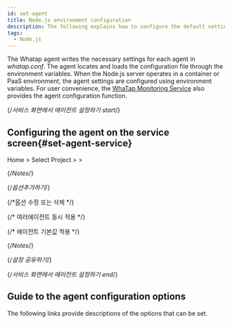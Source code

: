 ```yaml
---
id: set-agent
title: Node.js environment configuration
description: The following explains how to configure the default settings of the Node.js agent.
tags:
  - Node.js
---
```


The Whatap agent writes the necessary settings for each agent in _whatap.conf_. The agent locates and loads the configuration file through the environment variables. When the Node.js server operates in a container or PaaS environment, the agent settings are configured using environment variables. For user convenience, the [WhaTap Monitoring Service](https://service.whatap.io) also provides the agent configuration function.


{/*서비스 화면에서 에이전트 설정하기 start*/}

## Configuring the agent on the service screen{#set-agent-service}

Home > Select Project > <Cmdname sid="side_management" className="uitext" /> > <Cmdname sid="side_agentSetting" className="uitext" />


<Desc name='whatap.conf'/>

{/*Notes*/}

<Setagentinservicedescnotes />

{/*옵션추가하기*/}

<Setagentinserviceaddoptions />

{/*옵션 수정 또는 삭제 */}

<Setagentinservicemodifyoptions />

{/* 여러에이전트 동시 적용 */}

<Setagentinservicemuliagent />

{/* 에이전트 기본값 적용 */}

<Setagentinserviceapplydafaultdesc />


<DefaultItems name='whatap.conf'/>

{/*Notes*/}

<Setagentinservicedefaultnotes />

{/*설정 공유하기*/}

<Setagentsharing />

{/*서비스 화면에서 에이전트 설정하기 end*/}

## Guide to the agent configuration options

The following links provide descriptions of the options that can be set.


<DocCardList/>
